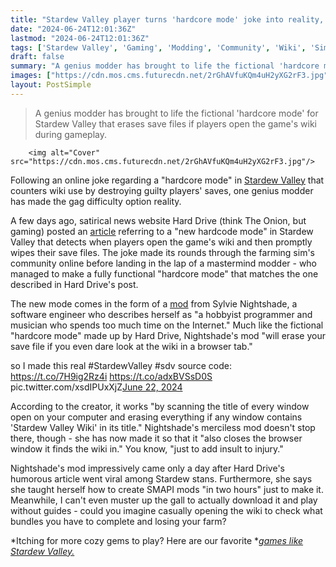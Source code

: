 ```yaml
---
title: "Stardew Valley player turns 'hardcore mode' joke into reality, creating a mod that ruthlessly deletes your saves if you dare to use guides"
date: "2024-06-24T12:01:36Z"
lastmod: "2024-06-24T12:01:36Z"
tags: ['Stardew Valley', 'Gaming', 'Modding', 'Community', 'Wiki', 'Simulation', 'Farming']
draft: false
summary: "A genius modder has brought to life the fictional 'hardcore mode' for Stardew Valley that erases save files if players open the game's wiki during gameplay."
images: ["https://cdn.mos.cms.futurecdn.net/2rGhAVfuKQm4uH2yXG2rF3.jpg"]
layout: PostSimple
---
```

> A genius modder has brought to life the fictional 'hardcore mode' for Stardew Valley that erases save files if players open the game's wiki during gameplay.


        <img alt="Cover" src="https://cdn.mos.cms.futurecdn.net/2rGhAVfuKQm4uH2yXG2rF3.jpg"/>
        
Following an online joke regarding a "hardcore mode" in [<u>Stardew Valley</u>](https://www.gamesradar.com/stardew-valley-guide/) that counters wiki use by destroying guilty players' saves, one genius modder has made the gag difficulty option reality.

A few days ago, satirical news website Hard Drive (think The Onion, but gaming) posted an [<u>article</u>](https://hard-drive.net/hd/video-games/stardew-valleys-new-hardcore-mode-deletes-your-farm-if-you-open-the-wiki/) referring to a "new hardcode mode" in Stardew Valley that detects when players open the game's wiki and then promptly wipes their save files. The joke made its rounds through the farming sim's community online before landing in the lap of a mastermind modder - who managed to make a fully functional "hardcore mode" that matches the one described in Hard Drive's post.

The new mode comes in the form of a [<u>mod</u>](https://github.com/lostkagamine/SdvHardcoreMode) from Sylvie Nightshade, a software engineer who describes herself as "a hobbyist programmer and musician who spends too much time on the Internet." Much like the fictional "hardcore mode" made up by Hard Drive, Nightshade's mod "will erase your save file if you even dare look at the wiki in a browser tab."

so I made this real #StardewValley #sdv source code: https://t.co/7H9ig2Rz4i https://t.co/adxBVSsD0S pic.twitter.com/xsdIPUxXjZ[June 22, 2024](https://twitter.com/nightshademagia/status/1804330160293872003)

According to the creator, it works "by scanning the title of every window open on your computer and erasing everything if any window contains 'Stardew Valley Wiki' in its title." Nightshade's merciless mod doesn't stop there, though - she has now made it so that it "also closes the browser window it finds the wiki in." You know, "just to add insult to injury." 

Nightshade's mod impressively came only a day after Hard Drive's humorous article went viral among Stardew stans. Furthermore, she says she taught herself how to create SMAPI mods "in two hours" just to make it. Meanwhile, I can't even muster up the gall to actually download it and play without guides - could you imagine casually opening the wiki to check what bundles you have to complete and losing your farm?

*Itching for more cozy gems to play? Here are our favorite *[<em>games like Stardew Valley.</em>](https://www.gamesradar.com/games-like-stardew-valley/)
        